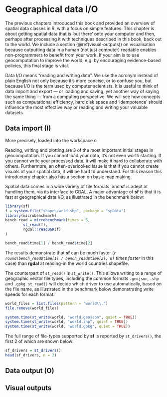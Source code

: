 # Geographical data I/O {#read-write}

<!-- ## Prerequisites {-} -->

<!-- - You must have run the code in Chapter \@ref(intro) -->

<!-- ```{r, echo=FALSE, include=FALSE} -->
<!-- if(!exists("world")) -->
<!--         source("code/01-introduction.R") -->
<!-- ``` -->

<!-- ## Introduction -->

The previous chapters introduced this book and provided an overview of spatial data classes in R, with a focus on simple features.
This chapter is about getting spatial data that is 'out there' onto your computer and then, perhaps after processing it with techniques described in this book, back out to the world.
We include a section (\@ref(visual-outputs)) on visualisation because outputting data in a human (not just computer) readable enables non-programmers to benefit from your work.
If your aim is to use geocomputation to improve the world, e.g. by encouraging evidence-based policies, this final stage is vital.

Data I/O means "reading and writing data".
We use the acronym instead of plain English not only because it's more concise, or to confuse you, but because I/O is the term used by computer scientists.
It is useful to think of data import and export --- or loading and saving, yet another way of saying the same thing --- from a computing perspective.
We will see how concepts such as computational efficiency, hard disk space and 'idempotence' should influence the most effective way or reading and writing your valuable datasets.
<!-- todo: check we mention computational efficiency, disk-space and 'idempotence' -->

## Data import (I)
More precisely, loaded into the workspace o
<!-- coud add a footnot here mentioning `.GlobalEnv` -->

Reading, writing and plotting are 3 of the most important initial stages in geocomputation.
If you cannot load your data, it's not even worth starting.
If you cannot write your processed data, it will make it hard to collaborate with others.
Furthermore, an often-overlooked issue is that if you cannot create visuals of your spatial data, it will be hard to understand.
For this reason this introductory chapter also has a section on basic map making.

Spatial data comes in a wide variety of file formats, and **sf** is adept at handling them, via its interface to GDAL.
A major advantage of **sf** is that it is fast at geographical data I/O, as illustrated in the benchmark below:

```r
library(sf)
f = system.file("shapes/wrld.shp", package = "spData")
library(microbenchmark)
bench_read = microbenchmark(times = 5,
        st_read(f),
        rgdal::readOGR(f)
)
```

```r
bench_read$time[1] / bench_read$time[2]
```

The results demonstrate that **sf** can be much faster (*`r round(bench_read$time[1] / bench_read$time[2], 0)` times faster* in this case) than **rgdal** at reading-in the world countries shapefile.

The counterpart of `st_read()` is `st_write()`. This allows writing to a range of geographic vector file types, including the common formats `.geojson`, `.shp` and `.gpkg`. `st_read()` will decide which driver to use automatically, based on the file name, as illustrated in the benchmark below demonstrating write speeds for each format.

```r
world_files = list.files(pattern = "world\\.")
file.remove(world_files)
```

```r
system.time(st_write(world, "world.geojson", quiet = TRUE))
system.time(st_write(world, "world.shp", quiet = TRUE)) 
system.time(st_write(world, "world.gpkg", quiet = TRUE))
```

The full range of file-types supported by **sf** is reported by `st_drivers()`, the first 2 of which are shown below:

```r
sf_drivers = st_drivers()
head(sf_drivers, n = 2)
```

## Data output (O)

## Visual outputs


<!-- ## Vector -->

<!-- 
- sf package 
- st_drivers
- st_read, read_sf
- st_write, write_sf
- text files 
- WKT, WKB, sp (st_as_sf)
-->

<!-- ## Raster -->

<!-- 
- raster package 
- raster
-->
